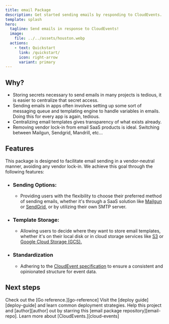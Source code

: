 ```yaml
---
title: email Package
description: Get started sending emails by responding to CloudEvents.
template: splash
hero:
  tagline: Send emails in response to CloudEvents!
  image:
    file: ../../assets/houston.webp
  actions:
    - text: Quickstart
      link: /quickstart/
      icon: right-arrow
      variant: primary
---
```



## Why?
* Storing secrets necessary to send emails  in many projects is tedious, it is easier to centralize that secret access.
* Sending emails in apps often involves setting up some sort of messaging queue and templating engine to handle
variables in emails. Doing this for every app is again, tedious.
* Centralizing email templates gives transparency of what exists already.
* Removing vendor lock-in from email SaaS products is ideal. Switching between Mailgun, Sendgrid, Mandrill, etc...

## Features
This package is designed to facilitate email sending in a vendor-neutral manner, avoiding any vendor lock-in.
We achieve this goal through the following features:

* ### Sending Options:
  * Providing users with the flexibility to choose their preferred method of sending emails, whether it's through a SaaS
    solution like [Mailgun][mailgun] or [SendGrid][sendgrid], or by utilizing their own SMTP server.

* ### Template Storage:
  * Allowing users to decide where they want to store email templates, whether it's on their local disk or in cloud
    storage services like [S3][s3] or [Google Cloud Storage (GCS).][gcs]

* ### Standardization
  * Adhering to the [CloudEvent specification][cloud-events] to ensure a consistent and opinionated structure for event
    data.

## Next steps

<CardGrid stagger>
	<Card title="Go reference" icon="add-document">
		Check out the [Go reference.][go-reference]
	</Card>
	<Card title="Deploy" icon="rocket">
    Visit the [deploy guide][deploy-guide] and learn common deployment strategies.
	</Card>
	<Card title="Star the Github" icon="github">
		Help this project and [author][author] out by starring this [email package repository][email-repo].
	</Card>
	<Card title="Learn about CloudEvents" icon="open-book">
		Learn more about [CloudEvents.][cloud-events]
	</Card>
</CardGrid>

[go-reference]: https://pkg.go.dev/github.com/itmayziii/email
[deploy-guide]: https://TODO
[author]: https://tommymay.dev
[email-repo]: https://github.com/itmayziii/email
[cloud-events]: https://cloudevents.io/
[gcs]: https://cloud.google.com/storage
[s3]: https://aws.amazon.com/s3/
[mailgun]: https://www.mailgun.com/
[sendgrid]: https://sendgrid.com/
